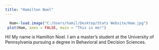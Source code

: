 ---
title: "Hamilton Noel"
---
```{r,echo=FALSE}
  Ham<-load.image("C:/Users/hamil/Desktop/Stats Website/Ham.jpg")
 plot(Ham, axes = FALSE, main = "This is me!")
```

Hi! My name is Hamilton Noel. I am a master's student at the University of Pennsylvania pursuing a degree in Behavioral and Decision Sciences.  
